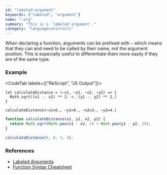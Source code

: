 ```yaml
---
id: "labeled-argument"
keywords: ["labeled", "argument"]
name: "~arg"
summary: "This is a `labeled argument`."
category: "languageconstructs"
---
```


When declaring a function, arguments can be prefixed with `~` which means that they can and need to be called by their name, not the argument position. This is especially useful to differentiate them more easily if they are of the same type.

### Example

<CodeTab labels={["ReScript", "JS Output"]}>

```res
let calculateDistance = (~x1, ~y1, ~x2, ~y2) => {
  Math.sqrt((x1 -. x2) ** 2. +. (y1 -. y2) ** 2.)
}

calculateDistance(~x1=6., ~y1=8., ~x2=3., ~y2=4.) 
```

```js
function calculateDistance(x1, y1, x2, y2) {
  return Math.sqrt(Math.pow(x1 - x2, 2) + Math.pow(y1 - y2, 2));
}

calculateDistance(6, 8, 3, 4);
```

</CodeTab>

### References

* [Labeled Arguments](/docs/manual/latest/function#labeled-arguments)
* [Function Syntax Cheatsheet](/docs/manual/latest/function#tips--tricks)
